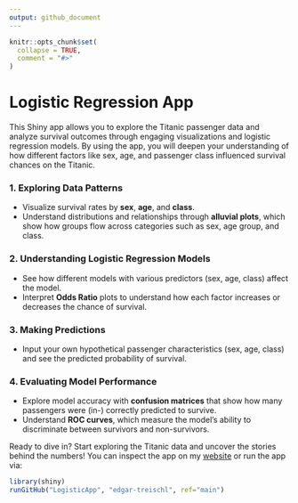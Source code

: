 ```yaml
---
output: github_document
---
```


<!-- README.md is generated from README.Rmd. Please edit that file -->

```r
knitr::opts_chunk$set(
  collapse = TRUE,
  comment = "#>"
)
```

# Logistic Regression App


This Shiny app allows you to explore the Titanic passenger data and analyze survival outcomes through engaging visualizations and logistic regression models. By using the app, you will deepen your understanding of how different factors like sex, age, and passenger class influenced survival chances on the Titanic.


### 1. Exploring Data Patterns  
- Visualize survival rates by **sex**, **age**, and **class**.  
- Understand distributions and relationships through **alluvial plots**, which show how groups flow across categories such as sex, age group, and class.

### 2. Understanding Logistic Regression Models  
- See how different models with various predictors (sex, age, class) affect the model.  
- Interpret **Odds Ratio** plots to understand how each factor increases or decreases the chance of survival.  

### 3. Making Predictions  
- Input your own hypothetical passenger characteristics (sex, age, class) and see the predicted probability of survival.

### 4. Evaluating Model Performance  
- Explore model accuracy with **confusion matrices** that show how many passengers were (in-) correctly predicted to survive.  
- Understand **ROC curves**, which measure the model’s ability to discriminate between survivors and non-survivors.


Ready to dive in? Start exploring the Titanic data and uncover the stories behind the numbers! You can inspect the app on my [website](http://edgar-treischl.de/projects) or run the app via:

```r
library(shiny)
runGitHub("LogisticApp", "edgar-treischl", ref="main")
```
 

 